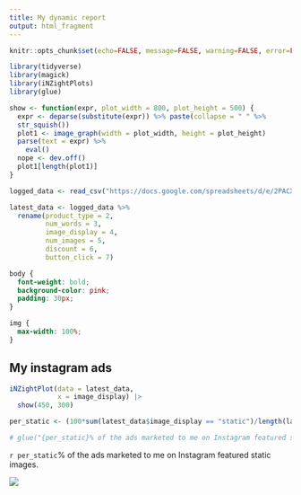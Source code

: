 ---
title: My dynamic report
output: html_fragment
---

```{r setup, include=FALSE}
knitr::opts_chunk$set(echo=FALSE, message=FALSE, warning=FALSE, error=FALSE)

library(tidyverse)
library(magick)
library(iNZightPlots)
library(glue)

show <- function(expr, plot_width = 800, plot_height = 500) {
  expr <- deparse(substitute(expr)) %>% paste(collapse = " " %>%
  str_squish())
  plot1 <- image_graph(width = plot_width, height = plot_height)
  parse(text = expr) %>% 
    eval()
  nope <- dev.off()
  plot1[length(plot1)] 
}

logged_data <- read_csv("https://docs.google.com/spreadsheets/d/e/2PACX-1vT2g1s9HENS6jLh0iyWyeDiejAl6CJkWcSPCnGrz7AV7odhndLbIi43K3JJVw0J5k7710mCJmif4ECl/pub?gid=1567696164&single=true&output=csv")

latest_data <- logged_data %>%
  rename(product_type = 2,
         num_words = 3,
         image_display = 4,
         num_images = 5, 
         discount = 6,
         button_click = 7)
```

```{css}
body {
  font-weight: bold;
  background-color: pink;
  padding: 30px;
}

img {
  max-width: 100%;
}
```

## My instagram ads


```{r}
iNZightPlot(data = latest_data,
            x = image_display) |> 
  show(450, 300)
```

```{r}
per_static <- (100*sum(latest_data$image_display == "static")/length(latest_data$image_display)) %>% round(1)

# glue("{per_static}% of the ads marketed to me on Instagram featured static images.")

```

`r per_static`% of the ads marketed to me on Instagram featured static images.


![](https://c.tenor.com/-qBsG1HwR4oAAAAC/tenor.gif)
